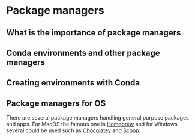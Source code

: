 # Package managers {#sec-managers}

## What is the importance of package managers

## Conda environments and other package managers

## Creating environments with Conda

## Package managers for OS

There are several package managers handling general purpose packages and apps. For MacOS the famous one is [Homebrew]() and for Windows several could be used such as [Chocolatey]() and [Scoop](https://scoop.sh/).
